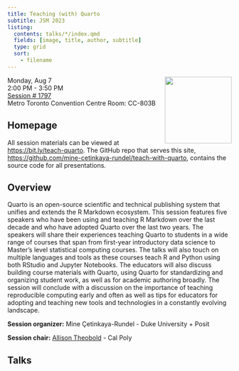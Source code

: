 ```yaml
---
title: Teaching (with) Quarto
subtitle: JSM 2023
listing:
  contents: talks/*/index.qmd
  fields: [image, title, author, subtitle]
  type: grid
  sort:
    - filename
---
```


![](jsm-logo.png){style="float: right;" fig-alt="JSM 2023 Logo" width="150"}

Monday, Aug 7\
2:00 PM - 3:50 PM\
[Session \# 1797](https://ww2.aievolution.com/JSMAnnual/index.cfm?do=ev.viewEv&ev=2605) \
Metro Toronto Convention Centre Room: CC-803B

## Homepage

All session materials can be viewed at <https://bit.ly/teach-quarto>. The GitHub repo that serves this site, <https://github.com/mine-cetinkaya-rundel/teach-with-quarto>, contains the source code for all presentations.

## Overview

Quarto is an open-source scientific and technical publishing system that unifies and extends the R Markdown ecosystem. This session features five speakers who have been using and teaching R Markdown over the last decade and who have adopted Quarto over the last two years. The speakers will share their experiences teaching Quarto to students in a wide range of courses that span from first-year introductory data science to Master's level statistical computing courses. The talks will also touch on multiple languages and tools as these courses teach R and Python using both RStudio and Jupyter Notebooks. The educators will also discuss building course materials with Quarto, using Quarto for standardizing and organizing student work, as well as for academic authoring broadly. The session will conclude with a discussion on the importance of teaching reproducible computing early and often as well as tips for educators for adopting and teaching new tools and technologies in a constantly evolving landscape.

**Session organizer:** Mine Çetinkaya-Rundel - Duke University + Posit

**Session chair:** [Allison Theobold](https://statistics.calpoly.edu/allison-theobold) - Cal Poly

## Talks
